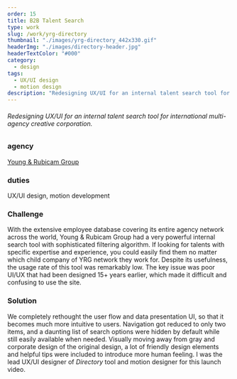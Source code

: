 ```yaml
---
order: 15
title: B2B Talent Search
type: work
slug: /work/yrg-directory
thumbnail: "./images/yrg-directory_442x330.gif"
headerImg: "./images/directory-header.jpg"
headerTextColor: "#000"
category:
  - design
tags:
  - UX/UI design
  - motion design
description: "Redesigning UX/UI for an internal talent search tool for international multi-agency creative corporation."
---
```



<EmbedVideo
  aspectRatioPadding="56.34"
  videoChannel="vimeo"
  videoId="44960534"
/>

###### Redesigning UX/UI for an internal talent search tool for international multi-agency creative corporation.

<section class="portfolioDetail">

### agency

[Young & Rubicam Group](http://yrgrp.com)

</section>

<section class="portfolioDetail">

### duties

UX/UI design, motion development

</section>

<section class="portfolioDetail">

### Challenge

With the extensive employee database covering its entire agency network across the world, Young &amp; Rubicam Group had a very powerful internal search tool with sophisticated filtering algorithm. If looking for talents with specific expertise and experience, you could easily find them no matter which child company of YRG network they work for. Despite its usefulness, the usage rate of this tool was remarkably low. The key issue was poor UI/UX that had been designed 15+ years earlier, which made it difficult and confusing to use the site.

</section>

<section class="portfolioDetail">

### Solution

We completely rethought the user flow and data presentation UI, so that it becomes much more intuitive to users. Navigation got reduced to only two items, and a daunting list of search options were hidden by default while still easily available when needed. Visually moving away from gray and corporate design of the original design, a lot of friendly design elements and helpful tips were included to introduce more human feeling. I was the lead UX/UI designer of _Directory_ tool and motion designer for this launch video.

</section>
